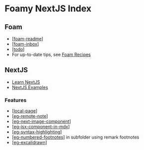 # Foamy NextJS Index

## Foam

- [[foam-readme]]
- [[foam-inbox]]
- [[todo]]
- For up-to-date tips, see [Foam Recipes](https://foambubble.github.io/foam/recipes)

## NextJS

- [Learn NextJS](https://nextjs.org/learn/basics/create-nextjs-app)
- [NextJS Examples](https://github.com/vercel/next.js/tree/canary/examples)

### Features

- [[local-page]]
- [[eg-remote-note]]
- [[eg-next-image-component]]
- [[eg-jsx-component-in-mdx]]
- [[eg-syntax-highlighting]]
- [[eg-numbered-footnotes]] in subfolder using remark footnotes
- [[eg-excalidrawn]]

[//begin]: # 'Autogenerated link references for markdown compatibility'
[foam-readme]: foam-readme 'Readme'
[foam-inbox]: foam-inbox 'Inbox'
[todo]: ../todo 'Todo'
[local-page]: ../../../../pages/local-page 'Local MDX Page'
[eg-remote-note]: examples/eg-remote-note 'Remote MDX Note Example'
[eg-next-image-component]: examples/eg-next-image-component 'Next Image Component Example'
[eg-jsx-component-in-mdx]: examples/eg-jsx-component-in-mdx 'JSX Component in MDX Example'
[eg-syntax-highlighting]: examples/eg-syntax-highlighting 'Syntax Highlighting Example'
[eg-numbered-footnotes]: examples/eg-numbered-footnotes 'Numbered Footnotes'
[eg-excalidrawn]: examples/eg-excalidrawn 'Excalidrawn Examples'
[//end]: # 'Autogenerated link references'
